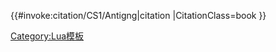 <includeonly>{{#invoke:citation/CS1/Antigng|citation
|CitationClass=book
}}</includeonly><noinclude>
{{documentation|content=

The '''Template:Cite_book/new''' uses the [[Lua script]] interface with [[Module:Citation/CS1/sandbox]] to format book cites using the [[wp:CS1|Citation Style 1]] for cite parameters.
}}

[[Category:Lua模板]]
</noinclude>
